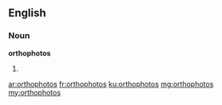 ==English==

===Noun===
'''orthophotos'''

# {{plural of|orthophoto}}

[[ar:orthophotos]]
[[fr:orthophotos]]
[[ku:orthophotos]]
[[mg:orthophotos]]
[[my:orthophotos]]